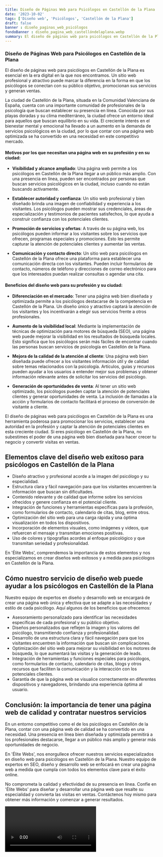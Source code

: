 ```yaml
---
title: Diseño de Páginas Web para Psicólogos en Castellón de la Plana
date: '2023-10-02'
tags: ['Diseño web', 'Psicólogos', 'Castellón de la Plana']
draft: false
banner : diseño_paginas_web_psicólogos
fondoBanner : diseño_pagina_web_castellóndelaplana.webp
summary: El diseño de páginas web para psicólogos en Castellón de la Plana es esencial en la era digital en la que nos encontramos. Un sitio web profesional y atractivo puede marcar la diferencia en la forma en que los psicólogos se conectan con su público objetivo, promocionan sus servicios y generan ventas.
---
```


### Diseño de Páginas Web para Psicólogos en Castellón de la Plana

El diseño de páginas web para psicólogos en Castellón de la Plana es esencial en la era digital en la que nos encontramos. Un sitio web profesional y atractivo puede marcar la diferencia en la forma en que los psicólogos se conectan con su público objetivo, promocionan sus servicios y generan ventas.

La ciudad de Castellón de la Plana, situada en la Comunidad Valenciana de España, cuenta con una importante comunidad de profesionales de la psicología que buscan establecer su presencia en línea. Conocida por sus playas doradas y su clima mediterráneo, la ciudad ofrece un entorno ideal para aquellos que buscan equilibrio en su vida. El creciente interés en el bienestar mental y emocional ha llevado a un aumento en la demanda de servicios psicológicos en la ciudad, por lo que contar con una página web optimizada se ha convertido en una necesidad en este competitivo mercado.

#### Motivos por los que necesitan una página web en su profesión y en su ciudad:

- **Visibilidad y alcance ampliado**: Una página web permite a los psicólogos en Castellón de la Plana llegar a un público más amplio. Con una presencia en línea, pueden ser encontrados por personas que buscan servicios psicológicos en la ciudad, incluso cuando no están buscando activamente.

- **Establecer autoridad y confianza**: Un sitio web profesional y bien diseñado brinda una imagen de confiabilidad y experiencia a los visitantes. Los psicólogos pueden mostrar sus credenciales, áreas de especialización y testimonios de pacientes satisfechos, lo que ayuda a construir confianza con los potenciales clientes.

- **Promoción de servicios y ofertas**: A través de su página web, los psicólogos pueden informar a los visitantes sobre los servicios que ofrecen, programas especiales y promociones. Esto les permite capturar la atención de potenciales clientes y aumentar las ventas.

- **Comunicación y contacto directo**: Un sitio web para psicólogos en Castellón de la Plana ofrece una plataforma para establecer una comunicación directa con los visitantes. Pueden incluir formularios de contacto, números de teléfono y direcciones de correo electrónico para que los interesados puedan realizar consultas o agendar una cita.

#### Beneficios del diseño web para su profesión y su ciudad:

- **Diferenciación en el mercado**: Tener una página web bien diseñada y optimizada permite a los psicólogos destacarse de la competencia en Castellón de la Plana. Un diseño único y atractivo captará la atención de los visitantes y los incentivarán a elegir sus servicios frente a otros profesionales.

- **Aumento de la visibilidad local**: Mediante la implementación de técnicas de optimización para motores de búsqueda (SEO), una página web puede mejorar la visibilidad en los resultados de búsqueda locales. Esto significa que los psicólogos serán más fáciles de encontrar cuando las personas buscan servicios de psicología en Castellón de la Plana.

- **Mejora de la calidad de la atención al cliente**: Una página web bien diseñada puede ofrecer a los visitantes información útil y de calidad sobre temas relacionados con la psicología. Artículos, guías y recursos pueden ayudar a los usuarios a entender mejor sus problemas y obtener información relevante antes de solicitar los servicios del psicólogo.

- **Generación de oportunidades de venta**: Al tener un sitio web optimizado, los psicólogos pueden captar la atención de potenciales clientes y generar oportunidades de venta. La inclusión de llamadas a la acción y formularios de contacto facilitará el proceso de conversión de visitante a cliente.

El diseño de páginas web para psicólogos en Castellón de la Plana es una herramienta poderosa para promocionar los servicios, establecer una autoridad en la profesión y captar la atención de potenciales clientes en esta creciente ciudad. Si eres psicólogo en Castellón de la Plana, no subestimes el poder de una página web bien diseñada para hacer crecer tu negocio y convertir visitas en ventas.

<GifSeo />

<Cta />

## Elementos clave del diseño web exitoso para psicólogos en Castellón de la Plana

- Diseño atractivo y profesional acorde a la imagen del psicólogo y su especialidad.
- Estructura clara y fácil navegación para que los visitantes encuentren la información que buscan sin dificultades.
- Contenido relevante y de calidad que informe sobre los servicios ofrecidos y genere confianza en el potencial cliente.
- Integración de funciones y herramientas específicas para la profesión, como formularios de contacto, calendario de citas, blog, entre otros.
- Optimización del sitio web para una carga rápida y una óptima visualización en todos los dispositivos.
- Incorporación de elementos visuales, como imágenes y videos, que refuercen el mensaje y transmitan emociones positivas.
- Uso de colores y tipografías acordes al enfoque psicológico y que transmitan seriedad y profesionalidad.

En 'Élite Webs', comprendemos la importancia de estos elementos y nos especializamos en crear diseños web exitosos y a medida para psicólogos en Castellón de la Plana.

## Cómo nuestro servicio de diseño web puede ayudar a los psicólogos en Castellón de la Plana

Nuestro equipo de expertos en diseño y desarrollo web se encargará de crear una página web única y efectiva que se adapte a las necesidades y estilo de cada psicólogo. Aquí algunos de los beneficios que ofrecemos:

- Asesoramiento personalizado para identificar las necesidades específicas de cada profesional y su público objetivo.
- Diseños personalizados que reflejen la imagen y los valores del psicólogo, transmitiendo confianza y profesionalidad.
- Desarrollo de una estructura clara y fácil navegación para que los visitantes encuentren la información que buscan sin complicaciones.
- Optimización del sitio web para mejorar su visibilidad en los motores de búsqueda, lo que aumentará las visitas y la generación de leads.
- Integración de herramientas y funciones especiales para psicólogos, como formularios de contacto, calendario de citas, blogs y otros recursos que faciliten la comunicación y la interacción con los potenciales clientes.
- Garantía de que la página web se visualice correctamente en diferentes dispositivos y navegadores, brindando una experiencia óptima al usuario.

## Conclusión: la importancia de tener una página web de calidad y contratar nuestros servicios

En un entorno competitivo como el de los psicólogos en Castellón de la Plana, contar con una página web de calidad se ha convertido en una necesidad. Una presencia en línea bien diseñada y optimizada permitirá a los profesionales destacarse, llegar a un público más amplio y generar más oportunidades de negocio.

En 'Élite Webs', nos enorgullece ofrecer nuestros servicios especializados en diseño web para psicólogos en Castellón de la Plana. Nuestro equipo de expertos en SEO, diseño y desarrollo web se enfocará en crear una página web a medida que cumpla con todos los elementos clave para el éxito online.

No comprometa la calidad y efectividad de su presencia en línea. Confíe en 'Élite Webs' para diseñar y desarrollar una página web que resalte su especialidad y convierta las visitas en ventas. Contáctenos hoy mismo para obtener más información y comenzar a generar resultados.

<Video />

<CtaBot job='Psicólogos' city='Castellón de la Plana'/>

<Gmaps query='Castellón de la Plana+españa+maps' />